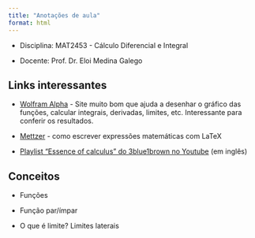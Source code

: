 ```yaml
---
title: "Anotações de aula"
format: html
---
```


- Disciplina: MAT2453 - Cálculo Diferencial e Integral

- Docente: Prof. Dr. Eloi Medina Galego


## Links interessantes

- [Wolfram Alpha](https://www.wolframalpha.com/) - Site muito bom que ajuda a desenhar o gráfico das funções, calcular integrais, derivadas, limites, etc. Interessante para conferir os resultados.

- [Mettzer](https://app.mettzer.com/latex#c%C3%A1lculo) - como escrever expressões matemáticas com LaTeX


- [Playlist "Essence of calculus" do 3blue1brown no Youtube](https://www.youtube.com/watch?v=WUvTyaaNkzM&list=PLZHQObOWTQDMsr9K-rj53DwVRMYO3t5Yr&pp=0gcJCXcEOCosWNin)  (em inglês)


## Conceitos

- Funções

- Função par/ímpar

- O que é limite? Limites laterais



